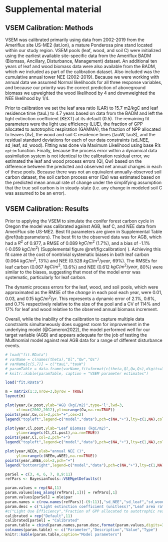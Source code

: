 # Supplemental material

## VSEM Calibration: Methods

VSEM was calibrated primarily using data from 2002-2019 from the Ameriflux site US-ME2 (lat.lon), a mature Ponderosa pine stand located within our study region. VSEM pools (leaf, wood, and soil C) were initialized using the earliest available site-specific data from the Ameriflux BADM (Biomass, Ancillary, Disturbance, Management) dataset. An additional ten years of leaf and wood biomass data were also available from the BADM, which we included as part of the calibration dataset. Also included was the cumulative annual tower NEE (2002-2019). Because we were working with annual data we assumed Normal likelihoods for all three response variables, and because our priority was the correct prediction of aboveground biomass we upweighted the wood likelihood by 4 and downweighted the NEE likelihood by 1/4. 

Prior to calibration we set the leaf area ratio (LAR) to 15.7 m2/kgC and leaf residence time (tauL) to 4.7 years based on data from the BADM and left the light extinction coefficient (KEXT) at its default (0.5). The remaining fit parameters were the light use efficiency (LUE), the fraction of GPP allocated to autotrophic respiration (GAMMA), the fraction of NPP allocated to leaves (Av), the wood and soil C residence times (tauW, tauS), and the residual standard deviations for each of our data constraints (sd_NEE, sd_leaf, sd_wood). Fitting was done via Maximum Likelihood using base R's `optim` function. Finally, because the process error within a dynamical data assimilation system is not identical to the calibration residual error, we estimated the leaf and wood process errors (Ql, Qw) based on the difference between the predicted and observed net annual changes in each of these pools. Because there was not an equivalent annually-observed soil carbon dataset, the soil carbon process error (Qs) was estimated based on the predicted mean annual rate of change under the simplifying assumption that the true soil carbon is in steady-state (i.e. any change in modeled soil C was assumed to be an error).

## VSEM Calibration: Results

Prior to applying the VSEM to simulate the conifer forest carbon cycle in Oregon the model was calibrated against AGB, leaf C, and NEE data from AmeriFlux site US-ME2.  Best fit parameters are given in Supplemental Table \@ref(tab:parameters). The best fit to the observed data was for AGB, which had a $R^2$ of 0.977, a RMSE of 0.089 $kgC/m^2$ (1.7%), and a bias of -1.1% (-0.059 $kgC/m^2$) (Supplemental figure \@ref(fig:calibration) ). Achieving this fit came at the cost of nontrivial systematic biases in both leaf carbon (0.064 $kgC/m^2$, 13%) and NEE (0.528 $kgC/m^2/year$, 69%). The RMSEs for leaf carbon (0.067 $kgC/m^2$, 13.6%) and NEE (0.612 $kgC/m^2/year$, 80%) were similar to the biases, suggesting that most of the model error was systematic, particularly for leaf carbon.

The dynamic process errors for the leaf, wood, and soil pools, which were approximated as the RMSE of the _change_ in each pool each year, were 0.01, 0.03, and 0.15 $kgC/m^2/yr$. This represents a dynamic error of 2.1%, 0.6%, and 0.7% respectively relative to the size of the pool and a CV of 114% and 17% for leaf and wood relative to the observed annual biomass increment.

Overall, while the inability of the calibration to capture multiple data constraints simultaneously does suggest room for improvement in the underlying model (@Cameron2022), the model performed well for our target variable (AGB) and appears adequate for the job of testing the Multinomial model against real AGB data for a range of different disturbance events.

```r
# load("fit.RData")
# varName = c(names(theta),"Ql","Qw","Qs")
# varName[c(5,7)] = c("tauL","tauW")
# paramTable = data.frame(varName,fit=format(c(theta,Ql,Qw,Qs),digits=3,scientific=TRUE))
# knitr::kable(paramTable, caption = "VSEM parameter estimates")
```


```r
load("fit.RData")

m = matrix(1:3,nrow=3,byrow = TRUE)
layout(m)

plot(year,Cw.post,ylab="AGB (kgC/m2)",type='l',lwd=3,
     xlim=c(2002,2012),ylim=range(Cw,na.rm=TRUE))
points(year,Cw,col=2,pch="+",cex=2)
legend("topleft",legend=c("model","data"),pch=c(NA,"+"),lty=c(1,NA),col=1:2)

plot(year,Cl.post,ylab="Leaf Biomass (kgC/m2)",
     ylim=range(c(Cl,Cl.post),na.rm=TRUE))
points(year,Cl,col=2,pch="+")
legend("topleft",legend=c("model","data"),pch=c(NA,"+"),lty=c(1,NA),col=1:2)

plot(year,NEEm,ylab="annual NEE ()",
     ylim=range(c(NEEm,aNEE),na.rm=TRUE))
points(year,aNEE,col=2,pch="+")
legend("bottomright",legend=c("model","data"),pch=c(NA,"+"),lty=c(1,NA),col=1:2)
```


```r
parSel = c(3, 4, 6, 7, 8,9:11)
refPars <- BayesianTools::VSEMgetDefaults()

param.values = rep(NA,11)
param.values[seq_along(refPars[,1])] = refPars[,1]
param.values[parSel] = mle$par
param.names = c(row.names(refPars)[-(9:11)],"sd_NEE","sd_leaf","sd_wood") #c("LUE","GAMMA","tauS","tauW","Av","sd_NEE","sd_leaf","sd_wood")
param.desc = c("Light extinction coefficient (unitless)","Leaf area ratio (m2/kg)","Light Use Efficiency (kg C MJ-1 PAR)","Fraction of GPP allocated to autotrophic respiration (unitless)", "Leaf C residence time (days)","Soil C residence time (days)","Wood C residence time (days)","Fraction of NPP allocated to leaves (unitless)","NEE std deviation (kgC m-2 year-1)","leaf C std deviation (kgC m-1)","wood C std deviation (kgC m-1)")
#c("Light Use Efficiency","Fraction of GPP allocated to autotrophic respiration","Soil C residence time","Wood C residence time","Fraction of NPP allocated to leaves","NEE standard deviation ","leaf C standard deviation","wood C standard deviation")
calibrated = rep("Default",11)
calibrated[parSel] = "Calibrated"
param.table = cbind(param.names,param.desc,format(param.values,digits=3,scientific=TRUE),calibrated)
colnames(param.table) <- c("Parameter","Description","Value","Type")
knitr::kable(param.table,caption="Model parameters")
```

